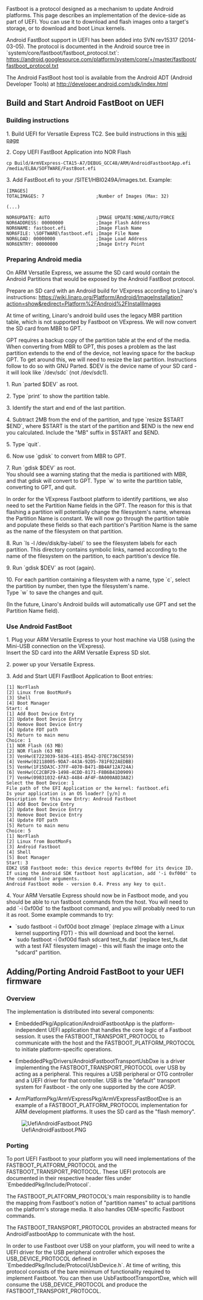 Fastboot is a protocol designed as a mechanism to update Android platforms. This page describes an implementation of the device-side as part of UEFI. You can use it to download and flash images onto a target's storage, or to download and boot Linux kernels.

Android FastBoot support in UEFI has been added into SVN rev15317 (2014-03-05).
The protocol is documented in the Android source tree in `system/core/fastboot/fastboot_protocol.txt`: [[https://android.googlesource.com/platform/system/core/+/master/fastboot/fastboot_protocol.txt]]

The Android FastBoot host tool is available from the Android ADT (Android Developer Tools) at http://developer.android.com/sdk/index.html

== Build and Start Android FastBoot on UEFI ==

=== Building instructions ===
1. Build UEFI for Versatile Express TC2. See build instructions in this [https://sourceforge.net/apps/mediawiki/tianocore/index.php?title=ArmPlatformPkg/ArmVExpressPkg#Starting_UEFI_from_ARM_Boot_Monitor_on_VExpress_Core_Tile_A15x2-A7x3 wiki page]

2. Copy UEFI FastBoot Application into NOR Flash
<pre>cp Build/ArmVExpress-CTA15-A7/DEBUG_GCC48/ARM/AndroidFastbootApp.efi /media/ELBA/SOFTWARE/FastBoot.efi</pre>

3. Add FastBoot.efi to your /SITE1/HBI0249A/images.txt. Example:
<pre>[IMAGES]
TOTALIMAGES: 7                   ;Number of Images (Max: 32)

(...)

NOR6UPDATE: AUTO                 ;IMAGE UPDATE:NONE/AUTO/FORCE
NOR6ADDRESS: 00000000            ;Image Flash Address
NOR6NAME: fastboot.efi           ;Image Flash Name
NOR6FILE: \SOFTWARE\fastboot.efi ;Image File Name
NOR6LOAD: 00000000               ;Image Load Address
NOR6ENTRY: 00000000              ;Image Entry Point</pre>

=== Preparing Android media ===
On ARM Versatile Express, we assume the SD card would contain the Android Partitions that would be exposed by the Android FastBoot protocol.

Prepare an SD card with an Android build for VExpress according to Linaro's instructions: [[https://wiki.linaro.org/Platform/Android/ImageInstallation?action=show&redirect=Platform%2FAndroid%2FInstallImages]]

At time of writing, Linaro's android build uses the legacy MBR partition table, which is not supported by Fastboot on VExpress. We will now convert the SD card from MBR to GPT.

GPT requires a backup copy of the partition table at the end of the media. When converting from MBR to GPT, this poses a problem as the last partition extends to the end of the device, not leaving space for the backup GPT. To get around this, we will need to resize the last partition. Instructions follow to do so with GNU Parted. $DEV is the device name of your SD card - it will look like `/dev/sdc` (not /dev/sdc1).

1. Run `parted $DEV` as root.

2. Type `print` to show the partition table.

3. Identify the start and end of the last partition.

4. Subtract 2MB from the end of the partition, and type `resize $START $END`, where $START is the start of the partition and $END is the new end you calculated. Include the "MB" suffix in $START and $END.

5. Type `quit`. 

6. Now use `gdisk` to convert from MBR to GPT.

7. Run `gdisk $DEV` as root.<br/>
You should see a warning stating that the media is partitioned with MBR, and that gdisk will convert to GPT.
Type `w` to write the partition table, converting to GPT, and quit. 

In order for the VExpress Fastboot platform to identify partitions, we also need to set the Partition Name fields in the GPT. The reason for this is that flashing a partition will potentially change the filesystem's name, whereas the Partition Name is constant. We will now go through the partition table and populate these fields so that each partition's Partition Name is the same as the name of the filesystem on that partition.

8. Run `ls -l /dev/disk/by-label/` to see the filesystem labels for each partition. This directory contains symbolic links, named according to the name of the filesystem on the partition, to each partition's device file.

9. Run `gdisk $DEV` as root (again).

10. For each partition containing a filesystem with a name, type `c`, select the partition by number, then type the filesystem's name.<br/>
Type `w` to save the changes and quit. 

(In the future, Linaro's Android builds will automatically use GPT and set the Partition Name field).

=== Use Android FastBoot ===
1. Plug your ARM Versatile Express to your host machine via USB (using the Mini-USB connection on the VExpress).<br/>
Insert the SD card into the ARM Versatile Express SD slot.

2. power up your Versatile Express.

3. Add and Start UEFI FastBoot Application to Boot entries:
<pre>[1] NorFlash
[2] Linux from BootMonFs
[3] Shell
[4] Boot Manager
Start: 4
[1] Add Boot Device Entry
[2] Update Boot Device Entry
[3] Remove Boot Device Entry
[4] Update FDT path
[5] Return to main menu
Choice: 1
[1] NOR Flash (63 MB)
[2] NOR Flash (63 MB)
[3] VenHw(E7223039-5836-41E1-B542-D7EC736C5E59)
[4] VenHw(02118005-9DA7-443A-92D5-781F022AEDBB)
[5] VenHw(1F15DA3C-37FF-4070-B471-BB4AF12A724A)
[6] VenHw(CC2CBF29-1498-4CDD-8171-F8B6B41D0909)
[7] VenHw(09831032-6FA3-4484-AF4F-0A000A8D3A82)
Select the Boot Device: 1
File path of the EFI Application or the kernel: fastboot.efi
Is your application is an OS loader? [y/n] n
Description for this new Entry: Android Fastboot
[1] Add Boot Device Entry
[2] Update Boot Device Entry
[3] Remove Boot Device Entry
[4] Update FDT path
[5] Return to main menu
Choice: 5
[1] NorFlash
[2] Linux from BootMonFs
[3] Android Fastboot
[4] Shell
[5] Boot Manager
Start: 3
EDK2 USB Fastboot mode: this device reports 0xf00d for its device ID. If using the Android SDK fastboot host application, add '-i 0xf00d' to the command line arguments.
Android Fastboot mode - version 0.4. Press any key to quit.</pre>

4. Your ARM Versatile Express should now be in Fastboot mode, and you should be able to run fastboot commands from the host. You will need to add `-i 0xf00d` to the fastboot command, and you will probably need to run it as root. Some example commands to try:

* `sudo fastboot -i 0xf00d boot zImage` (replace zImage with a Linux kernel supporting FDT) - this will download and boot the kernel.
* `sudo fastboot -i 0xf00d flash sdcard test_fs.dat` (replace test_fs.dat with a test FAT filesystem image) - this will flash the image onto the "sdcard" partition.

== Adding/Porting Android FastBoot to your UEFI firmware ==

=== Overview ===
The implementation is distributed into several components:
* EmbeddedPkg/Application/AndroidFastbootApp is the platform-independent UEFI application that handles the core logic of a Fastboot session. It uses the FASTBOOT_TRANSPORT_PROTOCOL to communicate with the host and the FASTBOOT_PLATFORM_PROTOCOL to initiate platform-specific operations. 

* EmbeddedPkg/Drivers/AndroidFastbootTransportUsbDxe is a driver implementing the FASTBOOT_TRANSPORT_PROTOCOL over USB by acting as a peripheral. This requires a USB peripheral or OTG controller and a UEFI driver for that controller. USB is the "default" transport system for Fastboot - the only one supported by the core AOSP. 

* ArmPlatformPkg/ArmVExpressPkg/ArmVExpressFastBootDxe is an example of a FASTBOOT_PLATFORM_PROTOCOL implementation for ARM development platforms. It uses the SD card as the "flash memory".

[[Image:UefiAndroidFastboot.PNG]]

=== Porting ===
To port UEFI Fastboot to your platform you will need implementations of the FASTBOOT_PLATFORM_PROTOCOL and the FASTBOOT_TRANSPORT_PROTOCOL. These UEFI protocols are documented in their respective header files under `EmbeddedPkg/Include/Protocol`.

The FASTBOOT_PLATFORM_PROTOCOL's main responsibility is to handle the mapping from Fastboot's notion of "partition names" to actual partitions on the platform's storage media. It also handles OEM-specific Fastboot commands.

The FASTBOOT_TRANSPORT_PROTOCOL provides an abstracted means for AndroidFastbootApp to communicate with the host.

In order to use Fastboot over USB on your platform, you will need to write a UEFI driver for the USB peripheral controller which exposes the USB_DEVICE_PROTOCOL defined in `EmbeddedPkg/Include/Protocol/UsbDevice.h`. At time of writing, this protocol consists of the bare minimum of functionality required to implement Fastboot. You can then use UsbFastbootTransportDxe, which will consume the USB_DEVICE_PROTOCOL and produce the FASTBOOT_TRANSPORT_PROTOCOL.

<!-- [[Category:ARM]] -->